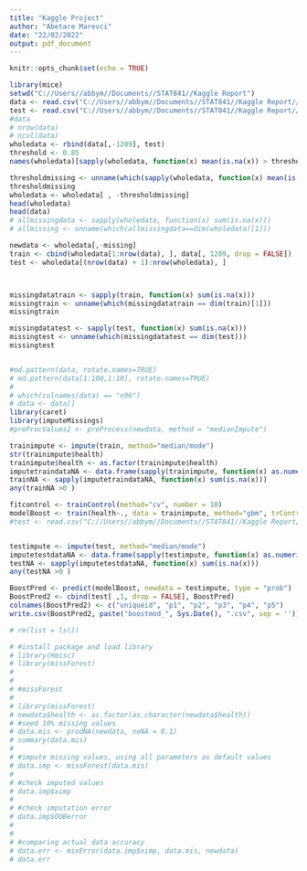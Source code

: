 ---
title: "Kaggle Project"
author: "Abetare Marevci"
date: "22/02/2022"
output: pdf_document
---

```{r setup, include=FALSE}
knitr::opts_chunk$set(echo = TRUE)
```

```{r}
library(mice)
setwd("C://Users//abbym//Documents//STAT841//Kaggle Report")
data <- read.csv("C://Users//abbym//Documents//STAT841//Kaggle Report//train.csv")
test <- read.csv("C://Users//abbym//Documents//STAT841//Kaggle Report//test.csv")
#data
# nrow(data)
# ncol(data)
wholedata <- rbind(data[,-1209], test)
threshold <- 0.85
names(wholedata)[sapply(wholedata, function(x) mean(is.na(x)) > threshold)]

thresholdmissing <- unname(which(sapply(wholedata, function(x) mean(is.na(x)) > threshold)))
thresholdmissing
wholedata <- wholedata[ , -thresholdmissing]
head(wholedata)
head(data)
# allmissingdata <- sapply(wholedata, function(x) sum(is.na(x)))
# allmissing <- unname(which(allmissingdata==dim(wholedata)[1]))

newdata <- wholedata[,-missing]
train <- cbind(wholedata[1:nrow(data), ], data[, 1209, drop = FALSE])
test <- wholedata[(nrow(data) + 1):nrow(wholedata), ]



missingdatatrain <- sapply(train, function(x) sum(is.na(x)))
missingtrain <- unname(which(missingdatatrain == dim(train)[1]))
missingtrain

missingdatatest <- sapply(test, function(x) sum(is.na(x)))
missingtest <- unname(which(missingdatatest == dim(test)))
missingtest


#md.pattern(data, rotate.names=TRUE)
# md.pattern(data[1:100,1:10], rotate.names=TRUE)
# 
# which(colnames(data) == "x96")
# data <- data[]
library(caret)
library(imputeMissings)
#preProcValues2 <- preProcess(newdata, method = "medianImpute")

trainimpute <- impute(train, method="median/mode")
str(trainimpute$health)
trainimpute$health <- as.factor(trainimpute$health)
imputetraindataNA <- data.frame(sapply(trainimpute, function(x) as.numeric(as.character(x))))
trainNA <- sapply(imputetraindataNA, function(x) sum(is.na(x)))
any(trainNA >0 )

fitcontrol <- trainControl(method="cv", number = 10)
modelBoost <- train(health~., data = trainimpute, method="gbm", trControl=fitcontrol)
#test <- read.csv("C://Users//abbym//Documents//STAT841//Kaggle Report//test.csv")


testimpute <- impute(test, method="median/mode")
imputetestdataNA <- data.frame(sapply(testimpute, function(x) as.numeric(as.character(x))))
testNA <- sapply(imputetestdataNA, function(x) sum(is.na(x)))
any(testNA >0 )

BoostPred <- predict(modelBoost, newdata = testimpute, type = "prob")
BoostPred2 <- cbind(test[ ,1, drop = FALSE], BoostPred)
colnames(BoostPred2) <- c("uniqueid", "p1", "p2", "p3", "p4", "p5")
write.csv(BoostPred2, paste("boostmod_", Sys.Date(), ".csv", sep = ''))

# rm(list = ls())

# #install package and load library
# library(Hmisc)
# library(missForest)
# 
# 
# #missForest
# 
# library(missForest)
# newdata$health <- as.factor(as.character(newdata$health)) 
# #seed 10% missing values
# data.mis <- prodNA(newdata, noNA = 0.1)
# summary(data.mis)
# 
# #impute missing values, using all parameters as default values
# data.imp <- missForest(data.mis)
# 
# #check imputed values
# data.imp$ximp
# 
# #check imputation error
# data.imp$OOBerror
# 
# 
# #comparing actual data accuracy
# data.err <- mixError(data.imp$ximp, data.mis, newdata)
# data.err
```

